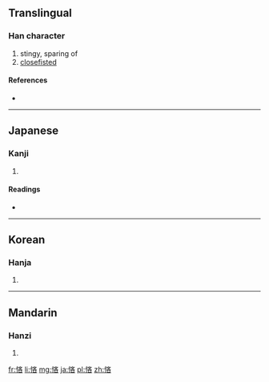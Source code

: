 {{also|吝}}
==Translingual==

===Han character===
{{Han char|rn=61|rad=心|as=07|sn=10|four=|canj=心卜大口 (PYKR)}}

# stingy, sparing of
# [[closefisted]]

====References====
* {{Han ref|kx=0386.410|dkj=10640|hdz=42306.120|uh=608B|ud=24715}}

----

==Japanese==

===Kanji===
{{ja-kanji|grade=|rs=心07}}

# {{defn|Japanese|sort=心07}}

====Readings====
* {{ja-readings|on=[[りん]] (rin)|kun=[[やぶさか]] (yabusaka), [[ねたむ]] (netamu)}}

----

==Korean==

===Hanja===
{{ko-hanja|hangeul=린>인|eumhun=|rv=rin>in|mr=rin>in|y=lin>in}}

# {{defn|Korean|sort=心07}}

----

==Mandarin==

===Hanzi===
{{cmn-hanzi|pin=[[lìn]] ([[lin4]])|wg=lin<sup>4</sup>}}

# {{defn|Mandarin|sort=心07}}

[[fr:悋]]
[[li:悋]]
[[mg:悋]]
[[ja:悋]]
[[pl:悋]]
[[zh:悋]]